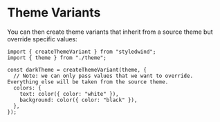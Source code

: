 # Theme Variants

You can then create theme variants that inherit from a source theme but override specific values:

```tsx
import { createThemeVariant } from "styledwind";
import { theme } from "./theme";

const darkTheme = createThemeVariant(theme, {
  // Note: we can only pass values that we want to override. Everything else will be taken from the source theme.
  colors: {
    text: color({ color: "white" }),
    background: color({ color: "black" }),
  },
});
```
